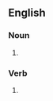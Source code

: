 {{also|SWAGs}}

==English==

===Noun===
{{head|en|noun plural form}}

# {{plural of|swag|lang=en}}

===Verb===
{{head|en|verb form}}

# {{en-third-person singular of|swag}}